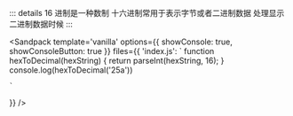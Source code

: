 ::: details
16 进制是一种数制
十六进制常用于表示字节或者二进制数据
处理显示二进制数据时候
:::


<Sandpack
  template='vanilla'
  options={{
    showConsole: true,
    showConsoleButton: true
  }}
  files={{
    'index.js': `
    function hexToDecimal(hexString) {
      return parseInt(hexString, 16);
    }
    console.log(hexToDecimal('25a'))

    `

}}
/>
